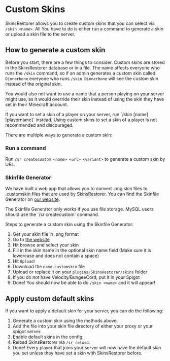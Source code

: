 
# Custom Skins

SkinsRestorer allows you to create custom skins that you can select via `/skin <name>`.
All You have to do is either run a command to generate a skin or upload a skin file to the server.

## How to generate a custom skin

Before you start, there are a few things to consider. Custom skins are stored in the SkinsRestorer database or in a file.
The name affects everyone who runs the `/skin` command, so if an admin generates a custom skin called `Dinnerbone`
everyone who runs `/skin Dinnerbone` will see the custom skin instead of the original skin.

You would also not want to use a name that a person playing on your server might use,
as it would override their skin instead of using the skin they have set in their Minecraft account.

<Callout type="info" emoji="ℹ️">
    If you want to set a skin of a player on your server, run `/skin [name] [playername]` instead.
    Using custom skins to set a skin of a player is not recommended and discouraged.
</Callout>

There are multiple ways to generate a custom skin:

### Run a command

Run `/sr createcustom <name> <url> <variant>` to generate a custom skin by URL.

### Skinfile Generator

We have built a web app that allows you to convert .png skin files to .customskin files that are used by SkinsRestorer.
You can find the Skinfile Generator on [our website](/generator).

<Callout type="warning" emoji="⚠️">
    The Skinfile Generator only works if you use file storage. MySQL users should use the `/sr createcustom` command.
</Callout>

Steps to generate a custom skin using the Skinfile Generator:

1. Get your skin file in .png format
2. Go to [the website](/generator)
3. Hit browse and select your skin
4. Fill in the skin name in the optional skin name field (Make sure it is lowercase and does not contain a space)
5. Hit `Upload!`
6. Download the `name.customskin` file
7. Upload or replace it on your `plugins/SkinsRestorer/skins` folder
8. If you do not have Velocity/BungeeCord, put it in your Spigot
9. Done! You should now be able to do `/skin <name>` and it will appear!

## Apply custom default skins

If you want to apply a default skin for your server, you can do the following:

1. Generate a custom skin using the methods above.
2. Add the file into your skin file directory of either your proxy or your spigot server.
3. Enable default skins in the config.
4. Reload SkinsRestorer via `/sr reload`.
5. Done! Every player that joins your server will now have the default skin you set unless they have set a skin with SkinsRestorer before.
